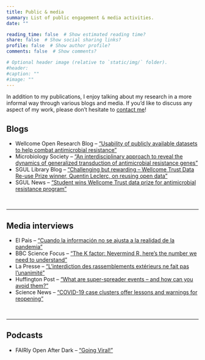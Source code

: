 ```yaml
---
title: Public & media
summary: List of public engagement & media activities.
date: ""

reading_time: false  # Show estimated reading time?
share: false  # Show social sharing links?
profile: false  # Show author profile?
comments: false  # Show comments?

# Optional header image (relative to `static/img/` folder).
#header: 
#caption: ""
#image: ""
---
```


In addition to my publications, I enjoy talking about my research in a more informal way through various blogs and media. If you'd like to discuss any aspect of my work, please don't hesitate to [contact me](/#contact)!

## **Blogs**

- Wellcome Open Research Blog – [“Usability of publicly available datasets to help combat antimicrobial resistance”](https://blog.wellcomeopenresearch.org/2020/09/15/usability-of-publicly-available-datasets-to-help-combat-antimicrobial-resistance/)
- Microbiology Society – [“An interdisciplinary approach to reveal the dynamics of generalized transduction of antimicrobial resistance genes”](https://microbiologysociety.org/our-work/75th-anniversary-a-sustainable-future/antimicrobial-resistance-amr/antimicrobial-resistance-amr-case-studies/dynamics-of-generalized-transduction-of-amr-genes.html)
- SGUL Library Blog – [“Challenging but rewarding – Wellcome Trust Data Re-use Prize winner, Quentin Leclerc, on reusing open data”](https://stglibrary.wordpress.com/2019/05/02/challenging-but-rewarding-wellcome-trust-data-re-use-prize-winner-quentin-leclerc-on-reusing-open-data/)
- SGUL News – [“Student wins Wellcome Trust data prize for antimicrobial resistance program”](https://www.sgul.ac.uk/news/student-wins-wellcome-trust-data-prize-for-empirical-therapy-guidelines)

<br>

***

## **Media interviews**
- El Pais – [“Cuando la información no se ajusta a la realidad de la pandemia”](https://elpais.com/espana/madrid/2021-03-01/cuando-la-informacion-no-se-ajusta-a-la-realidad.html)
- BBC Science Focus – [“The K factor: Nevermind R, here’s the number we need to understand”](https://www.sciencefocus.com/news/the-k-factor-nevermind-r-heres-the-number-we-need-to-understand/)
- La Presse – [“L’interdiction des rassemblements extérieurs ne fait pas l’unanimité”](https://www.lapresse.ca/societe/2020-10-08/covid-19/l-interdiction-des-rassemblements-exterieurs-ne-fait-pas-l-unanimite.php)
- Huffington Post – [“What are super-spreader events – and how can you avoid them?”](https://www.huffingtonpost.co.uk/entry/whats-a-super-spreader-event-and-how-do-you-avoid-them_uk_5f3e5e67c5b66346158154e6)
- Science News – [“COVID-19 case clusters offer lessons and warnings for reopening”](https://www.sciencenews.org/article/coronavirus-covid-19-case-clusters-lessons-warnings-reopening)

<br>

***

## **Podcasts**
- FAIRly Open After Dark – [“Going Viral!”](https://fairlyopenafterdark.podbean.com/e/going-viral/)



